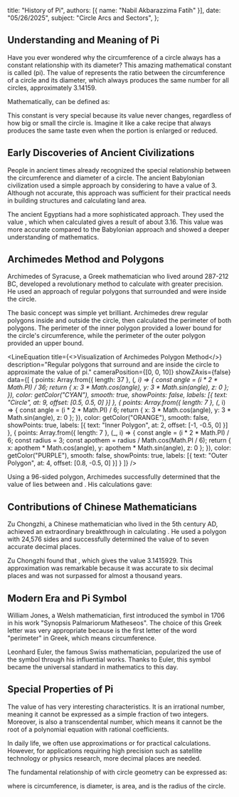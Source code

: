   title: "History of Pi",
  authors: [{ name: "Nabil Akbarazzima Fatih" }],
  date: "05/26/2025",
  subject: "Circle Arcs and Sectors",
};


## Understanding and Meaning of Pi

Have you ever wondered why the circumference of a circle always has a constant relationship with its diameter? This amazing mathematical constant is called <InlineMath math="\pi" /> (pi). The value of <InlineMath math="\pi" /> represents the ratio between the circumference of a circle and its diameter, which always produces the same number for all circles, approximately 3.14159.

Mathematically, <InlineMath math="\pi" /> can be defined as:

<BlockMath math="\pi = \frac{\text{circle circumference}}{\text{circle diameter}}" />

This constant is very special because its value never changes, regardless of how big or small the circle is. Imagine it like a cake recipe that always produces the same taste even when the portion is enlarged or reduced.

## Early Discoveries of Ancient Civilizations

People in ancient times already recognized the special relationship between the circumference and diameter of a circle. The ancient Babylonian civilization used a simple approach by considering <InlineMath math="\pi" /> to have a value of 3. Although not accurate, this approach was sufficient for their practical needs in building structures and calculating land area.

The ancient Egyptians had a more sophisticated approach. They used the value <InlineMath math="\pi \approx \frac{256}{81}" />, which when calculated gives a result of about 3.16. This value was more accurate compared to the Babylonian approach and showed a deeper understanding of mathematics.

<div className="flex flex-col gap-4">
<BlockMath math="\frac{256}{81} = 3.160..." />
</div>

## Archimedes Method and Polygons

Archimedes of Syracuse, a Greek mathematician who lived around 287-212 BC, developed a revolutionary method to calculate <InlineMath math="\pi" /> with greater precision. He used an approach of regular polygons that surrounded and were inside the circle.

The basic concept was simple yet brilliant. Archimedes drew regular polygons inside and outside the circle, then calculated the perimeter of both polygons. The perimeter of the inner polygon provided a lower bound for the circle's circumference, while the perimeter of the outer polygon provided an upper bound.

<LineEquation
  title={<>Visualization of Archimedes Polygon Method</>}
  description="Regular polygons that surround and are inside the circle to approximate the value of pi."
  cameraPosition={[0, 0, 10]}
  showZAxis={false}
  data={[
    {
      points: Array.from({ length: 37 }, (_, i) => {
        const angle = (i * 2 * Math.PI) / 36;
        return {
          x: 3 * Math.cos(angle),
          y: 3 * Math.sin(angle),
          z: 0
        };
      }),
      color: getColor("CYAN"),
      smooth: true,
      showPoints: false,
      labels: [{ text: "Circle", at: 9, offset: [0.5, 0.5, 0] }]
    },
    {
      points: Array.from({ length: 7 }, (_, i) => {
        const angle = (i * 2 * Math.PI) / 6;
        return {
          x: 3 * Math.cos(angle),
          y: 3 * Math.sin(angle),
          z: 0
        };
      }),
      color: getColor("ORANGE"),
      smooth: false,
      showPoints: true,
      labels: [{ text: "Inner Polygon", at: 2, offset: [-1, -0.5, 0] }]
    },
    {
      points: Array.from({ length: 7 }, (_, i) => {
        const angle = (i * 2 * Math.PI) / 6;
        const radius = 3;
        const apothem = radius / Math.cos(Math.PI / 6);
        return {
          x: apothem * Math.cos(angle),
          y: apothem * Math.sin(angle),
          z: 0
        };
      }),
      color: getColor("PURPLE"),
      smooth: false,
      showPoints: true,
      labels: [{ text: "Outer Polygon", at: 4, offset: [0.8, -0.5, 0] }]
    }
  ]}
/>

Using a 96-sided polygon, Archimedes successfully determined that the value of <InlineMath math="\pi" /> lies between <InlineMath math="\frac{223}{71}" /> and <InlineMath math="\frac{22}{7}" />. His calculations gave:

<div className="flex flex-col gap-4">
<BlockMath math="3.1408 < \pi < 3.1429" />
</div>

## Contributions of Chinese Mathematicians

Zu Chongzhi, a Chinese mathematician who lived in the 5th century AD, achieved an extraordinary breakthrough in calculating <InlineMath math="\pi" />. He used a polygon with 24,576 sides and successfully determined the value of <InlineMath math="\pi" /> to seven accurate decimal places.

Zu Chongzhi found that <InlineMath math="\pi \approx \frac{355}{113}" />, which gives the value 3.1415929. This approximation was remarkable because it was accurate to six decimal places and was not surpassed for almost a thousand years.

<div className="flex flex-col gap-4">
<BlockMath math="\frac{355}{113} = 3.1415929..." />
</div>

## Modern Era and Pi Symbol

William Jones, a Welsh mathematician, first introduced the symbol <InlineMath math="\pi" /> in 1706 in his work "Synopsis Palmariorum Matheseos". The choice of this Greek letter was very appropriate because <InlineMath math="\pi" /> is the first letter of the word "perimeter" in Greek, which means circumference.

Leonhard Euler, the famous Swiss mathematician, popularized the use of the symbol <InlineMath math="\pi" /> through his influential works. Thanks to Euler, this symbol became the universal standard in mathematics to this day.

## Special Properties of Pi

The value of <InlineMath math="\pi" /> has very interesting characteristics. It is an irrational number, meaning it cannot be expressed as a simple fraction of two integers. Moreover, <InlineMath math="\pi" /> is also a transcendental number, which means it cannot be the root of a polynomial equation with rational coefficients.

In daily life, we often use approximations <InlineMath math="\pi \approx 3.14" /> or <InlineMath math="\pi \approx \frac{22}{7}" /> for practical calculations. However, for applications requiring high precision such as satellite technology or physics research, more decimal places are needed.

The fundamental relationship of <InlineMath math="\pi" /> with circle geometry can be expressed as:

<div className="flex flex-col gap-4">
<BlockMath math="C = \pi \cdot d" />
<BlockMath math="A = \pi \cdot r^2" />
</div>

where <InlineMath math="C" /> is circumference, <InlineMath math="d" /> is diameter, <InlineMath math="A" /> is area, and <InlineMath math="r" /> is the radius of the circle.